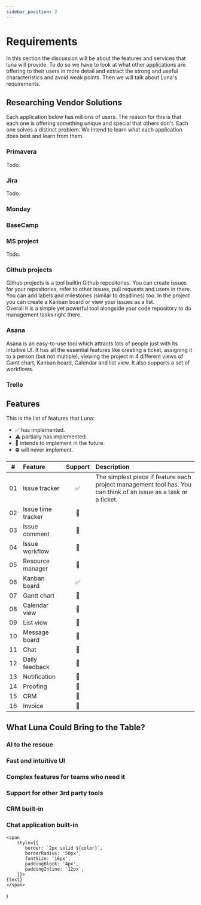 ```yaml
---
sidebar_position: 2
---
```


# Requirements
In this section the discussion will be about the features and services that luna will provide. To do so we have to look at what other applications are offering to their users in more detail and extract the strong and useful characteristics and avoid weak points. Then we will talk about Luna's requirements.

## Researching Vendor Solutions
Each application below has millions of users. The reason for this is that each one is offering something unique and special that others don't. Each one solves a distinct problem.
We intend to learn what each application does best and learn from them.

### Primavera
Todo.

### Jira
Todo.

### Monday

### BaseCamp

### MS project
Todo.

### Github projects
Github projects is a tool builtin Github repositories. You can create issues for your repositories, refer to other issues, pull requests and users in there. You can add labels and milestones (similar to deadlines) too. In the project you can create a Kanban board or view your issues as a list.  
Overall it is a simple yet powerful tool alongside your code repository to do management tasks right there.
<Tag text="colocation" color="#25c2a0" />  

### Asana
Asana is an easy-to-use tool which attracts lots of people just with its intuitive UI. It has all the essential features like creating a ticket, assigning it to a person (but not multiple), viewing the project in 4 different views of Gantt chart, Kanban board, Calendar and list view. It also supports a set of workflows.
<Tag text="attractive ui" color="#25c2a0" /> <Tag text="intuitiveness" color="#25c2a0" /> 

### Trello

## Features
This is the list of features that Luna:
- ✅ has implemented.
- ⚠️ partially has implemented.
- 🔮 intends to implement in the future.
- ⛔ will never implement.

|#|Feature|Support|Description|
|---|:---|:---:|:---|
|01|Issue tracker|✅|The simplest piece if feature each project management tool has. You can think of an issue as a task or a ticket.|
|02|Issue time tracker|🔮|
|03|Issue comment|🔮|
|04|Issue workflow|🔮|
|05|Resource manager|🔮|
|06|Kanban board|✅|
|07|Gantt chart|🔮|
|08|Calendar view|🔮|
|09|List view|🔮|
|10|Message board|🔮|
|11|Chat|🔮|
|12|Daily feedback|🔮|
|13|Notification|🔮|
|14|Proofing|🔮|
|15|CRM|🔮|
|16|Invoice|🔮|

## What Luna Could Bring to the Table?

### AI to the rescue

### Fast and intuitive UI

### Complex features for teams who need it

### Support for other 3rd party tools

### CRM built-in

### Chat application built-in

    <span
        style={{
           border: `2px solid ${color}`,
           borderRadius: '50px',
           fontSize: '16px',
           paddingBlock: '4px',
           paddingInline: '12px',
        }}>
    {text}
    </span>
)